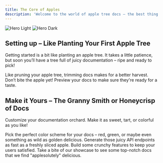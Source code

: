 ```yaml
---
title: The Core of Apples
description: 'Welcome to the world of apple tree docs – the best thing since sliced apples'
---
```


<img
  className="block dark:hidden"
  src="/images/hero-light.svg"
  alt="Hero Light"
/>
<img
  className="hidden dark:block"
  src="/images/hero-dark.svg"
  alt="Hero Dark"
/>

## Setting up – Like Planting Your First Apple Tree

Getting started is a bit like planting an apple tree. It takes a little patience, but soon you’ll have a tree full of juicy documentation – ripe and ready to pick!

<CardGroup cols={2}>
  <Card
    title="Edit Your Docs"
    icon="pen-to-square"
    href="https://mintlify.com/docs/quickstart"
  >
    Like pruning your apple tree, trimming docs makes for a better harvest.
  </Card>
  <Card
    title="Preview Changes"
    icon="image"
    href="https://mintlify.com/docs/development"
  >
    Don’t bite the apple yet! Preview your docs to make sure they're ready for a taste.
  </Card>
</CardGroup>

## Make it Yours – The Granny Smith or Honeycrisp of Docs

Customize your documentation orchard. Make it as sweet, tart, or colorful as you like!

<CardGroup cols={2}>
  <Card
    title="Customize Style"
    icon="palette"
    href="https://mintlify.com/docs/settings/global"
  >
    Pick the perfect color scheme for your docs – red, green, or maybe even something as wild as golden delicious.
  </Card>
  <Card
    title="Reference APIs"
    icon="code"
    href="https://mintlify.com/docs/api-playground/openapi"
  >
    Generate those juicy API endpoints as fast as a freshly sliced apple.
  </Card>
  <Card
    title="Add Components"
    icon="screwdriver-wrench"
    href="https://mintlify.com/docs/components/accordion"
  >
    Build some crunchy features to keep your users satisfied.
  </Card>
  <Card
    title="Get Inspiration"
    icon="stars"
    href="https://mintlify.com/customers"
  >
    Take a bite of our showcase to see some top-notch docs that we find "applesolutely" delicious.
  </Card>
</CardGroup>
